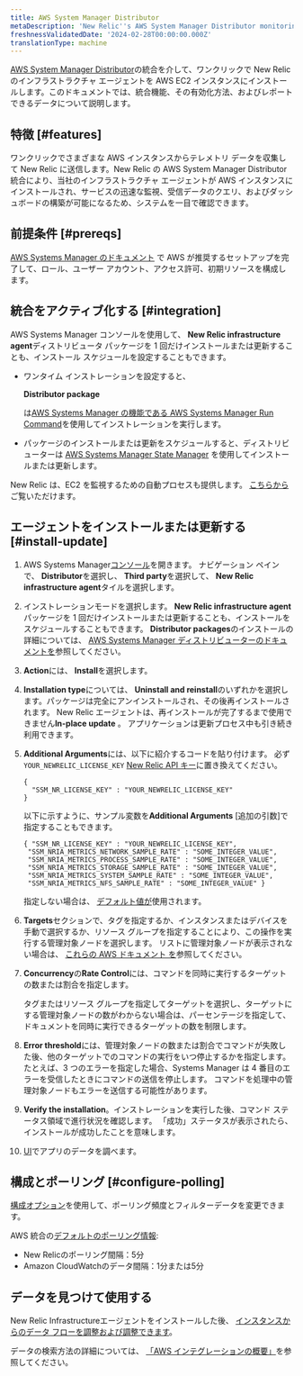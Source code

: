 ```yaml
---
title: AWS System Manager Distributor
metaDescription: 'New Relic''s AWS System Manager Distributor monitoring integration: what data it reports, and how to enable it.'
freshnessValidatedDate: '2024-02-28T00:00:00.000Z'
translationType: machine
---
```


[AWS System Manager Distributor](https://docs.aws.amazon.com/systems-manager/latest/userguide/distributor.html)の統合を介して、ワンクリックで New Relic のインフラストラクチャ エージェントを AWS EC2 インスタンスにインストールします。このドキュメントでは、統合機能、その有効化方法、およびレポートできるデータについて説明します。

## 特徴 [#features]

ワンクリックでさまざまな AWS インスタンスからテレメトリ データを収集して New Relic に送信します。New Relic の AWS System Manager Distributor 統合により、当社のインフラストラクチャ エージェントが AWS インスタンスにインストールされ、サービスの迅速な監視、受信データのクエリ、およびダッシュボードの構築が可能になるため、システムを一目で確認できます。

## 前提条件 [#prereqs]

[AWS Systems Manager のドキュメント](https://docs.aws.amazon.com/systems-manager/latest/userguide/systems-manager-setting-up.html) で AWS が推奨するセットアップを完了して、ロール、ユーザー アカウント、アクセス許可、初期リソースを構成します。

## 統合をアクティブ化する [#integration]

AWS Systems Manager コンソールを使用して、 <DoNotTranslate>**New Relic infrastructure agent**</DoNotTranslate>ディストリビュータ パッケージを 1 回だけインストールまたは更新することも、インストール スケジュールを設定することもできます。

* ワンタイム インストレーションを設定すると、

  <DoNotTranslate>**Distributor package**</DoNotTranslate>

  は[AWS Systems Manager の機能である AWS Systems Manager Run Command](https://docs.aws.amazon.com/systems-manager/latest/userguide/run-command.html)を使用してインストレーションを実行します。

* パッケージのインストールまたは更新をスケジュールすると、ディストリビューターは [AWS Systems Manager State Manager](https://docs.aws.amazon.com/systems-manager/latest/userguide/systems-manager-state.html) を使用してインストールまたは更新します。

New Relic は、EC2 を監視するための自動プロセスも提供します。 [こちらから](/whats-new/2023/08/whats-new-08-08-automatic-ec2-monitoring-through-nr-agent/)ご覧いただけます。

## エージェントをインストールまたは更新する [#install-update]

1. AWS Systems Manager[コンソール](https://console.aws.amazon.com/systems-manager)を開きます。 ナビゲーション ペインで、 <DoNotTranslate>**Distributor**</DoNotTranslate>を選択し、 <DoNotTranslate>**Third party**</DoNotTranslate>を選択して、 <DoNotTranslate>**New Relic infrastructure agent**</DoNotTranslate>タイルを選択します。

2. インストレーションモードを選択します。 <DoNotTranslate>**New Relic infrastructure agent**</DoNotTranslate>パッケージを 1 回だけインストールまたは更新することも、インストールをスケジュールすることもできます。 <DoNotTranslate>**Distributor packages**</DoNotTranslate>のインストールの詳細については、 [AWS Systems Manager ディストリビューターのドキュメントを](https://docs.aws.amazon.com/systems-manager/latest/userguide/distributor-working-with-packages-deploy.html)参照してください。

3. <DoNotTranslate>**Action**</DoNotTranslate>には、 <DoNotTranslate>**Install**</DoNotTranslate>を選択します。

4. <DoNotTranslate>**Installation type**</DoNotTranslate>については、 <DoNotTranslate>**Uninstall and reinstall**</DoNotTranslate>のいずれかを選択します。パッケージは完全にアンインストールされ、その後再インストールされます。 New Relic エージェントは、再インストールが完了するまで使用できません<DoNotTranslate>**In-place update**</DoNotTranslate> 。 アプリケーションは更新プロセス中も引き続き利用できます。

5. <DoNotTranslate>**Additional Arguments**</DoNotTranslate>には、以下に紹介するコードを貼り付けます。 必ず`YOUR_NEWRELIC_LICENSE_KEY` [New Relic API キー](/docs/apis/intro-apis/new-relic-api-keys)に置き換えてください。

   ```
   {
     "SSM_NR_LICENSE_KEY" : "YOUR_NEWRELIC_LICENSE_KEY"
   }
   ```

   以下に示すように、サンプル変数を**Additional Arguments** \[追加の引数]で指定することもできます。

   ```
   { "SSM_NR_LICENSE_KEY" : "YOUR_NEWRELIC_LICENSE_KEY",
    "SSM_NRIA_METRICS_NETWORK_SAMPLE_RATE" : "SOME_INTEGER_VALUE",
    "SSM_NRIA_METRICS_PROCESS_SAMPLE_RATE" : "SOME_INTEGER_VALUE",
    "SSM_NRIA_METRICS_STORAGE_SAMPLE_RATE" : "SOME_INTEGER_VALUE",
    "SSM_NRIA_METRICS_SYSTEM_SAMPLE_RATE" : "SOME_INTEGER_VALUE", 
    "SSM_NRIA_METRICS_NFS_SAMPLE_RATE" : "SOME_INTEGER_VALUE" }
   ```

   指定しない場合は、 [デフォルト値が](https://github.com/newrelic/infrastructure-agent/blob/master/assets/examples/infrastructure/newrelic-infra-template.yml.example)使用されます。

6. <DoNotTranslate>**Targets**</DoNotTranslate>セクションで、タグを指定するか、インスタンスまたはデバイスを手動で選択するか、リソース グループを指定することにより、この操作を実行する管理対象ノードを選択します。 リストに管理対象ノードが表示されない場合は、 [これらの AWS ドキュメント を](https://docs.aws.amazon.com/systems-manager/latest/userguide/troubleshooting-managed-instances.html)参照してください。

7. <DoNotTranslate>**Concurrency**</DoNotTranslate>の<DoNotTranslate>**Rate Control**</DoNotTranslate>には、コマンドを同時に実行するターゲットの数または割合を指定します。

   <Callout variant="tip">
     タグまたはリソース グループを指定してターゲットを選択し、ターゲットにする管理対象ノードの数がわからない場合は、パーセンテージを指定して、ドキュメントを同時に実行できるターゲットの数を制限します。
   </Callout>

8. <DoNotTranslate>**Error threshold**</DoNotTranslate>には、管理対象ノードの数または割合でコマンドが失敗した後、他のターゲットでのコマンドの実行をいつ停止するかを指定します。 たとえば、3 つのエラーを指定した場合、Systems Manager は 4 番目のエラーを受信したときにコマンドの送信を停止します。 コマンドを処理中の管理対象ノードもエラーを送信する可能性があります。

9. <DoNotTranslate>**Verify the installation**</DoNotTranslate>。インストレーションを実行した後、コマンド ステータス領域で進行状況を確認します。 「成功」ステータスが表示されたら、インストールが成功したことを意味します。

10. [UI](one.newrelic.com)でアプリのデータを調べます。

## 構成とポーリング [#configure-polling]

[構成オプション](/docs/integrations/new-relic-integrations/getting-started/configure-polling-frequency-data-collection-cloud-integrations)を使用して、ポーリング頻度とフィルターデータを変更できます。

AWS 統合の[デフォルトのポーリング情報](/docs/infrastructure/amazon-integrations/aws-integrations-list/aws-polling-intervals-infrastructure-integrations):

* New Relicのポーリング間隔：5分
* Amazon CloudWatchのデータ間隔：1分または5分

## データを見つけて使用する

New Relic Infrastructureエージェントをインストールした後、 [インスタンスからのデータ フローを調整および調整できます](/docs/infrastructure/infrastructure-monitoring/get-started/get-started-infrastructure-monitoring)。

データの検索方法の詳細については、 [「AWS インテグレーションの概要」](/docs/infrastructure/amazon-integrations/get-started/introduction-aws-integrations/#insights)を参照してください。